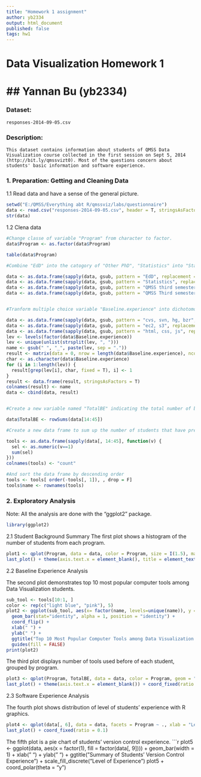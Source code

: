 ```yaml
---
title: "Homework 1 assignment"
author: yb2334
output: html_document
published: false
tags: hw1
---
```


# Data Visualization Homework 1
## Yannan Bu (yb2334)
========================================================

### Dataset: 
    responses-2014-09-05.csv

### Description: 
    This dataset contains information about students of QMSS Data Visualization course collected in the first session on Sept 5, 2014 (http://bit.ly/qmssvizt0). Most of the questions concern about students' basic information and software experience. 

### 1. Preparation: Getting and Cleaning Data

1.1 Read data and have a sense of the general picture. 
```r
setwd("E:/QMSS/Everything abt R/qmssviz/labs/questionnaire")
data <- read.csv("responses-2014-09-05.csv", header = T, stringsAsFactors = F)
str(data)
```

1.2 Clena data

```r
#Change classe of variable "Program" from character to factor. 
data$Program <- as.factor(data$Program)

table(data$Program)

#Combine "EdD" into the catogory of "Other PhD", "Statistics" into "Stat", and QMSS third semester students to the group "QMSS Second semester+"

data <- as.data.frame(sapply(data, gsub, pattern = "EdD", replacement = "Other PhD"))
data <- as.data.frame(sapply(data, gsub, pattern = "Statistics", replacement = "Stat"))
data <- as.data.frame(sapply(data, gsub, pattern = "QMSS third semester", replacement = "QMSS Second semester +"))
data <- as.data.frame(sapply(data, gsub, pattern = "QMSS Third semester", replacement = "QMSS Second semester +"))


#Tranform multiple choice variable "Baseline.experience" into dichotomous variables.

data <- as.data.frame(sapply(data, gsub, pattern = "cvs, svn, hg, bzr", replacement = "cvs; svn; hg; bzr"))
data <- as.data.frame(sapply(data, gsub, pattern = "ec2, s3", replacement = "ec2; s3"))
data <- as.data.frame(sapply(data, gsub, pattern = "html, css, js", replacement = "html; css; js"))
lev <- levels(factor(data$Baseline.experience))
lev <- unique(unlist(strsplit(lev, ", ")))
name <- gsub(" ", "_", paste(lev, sep = "."))
result <- matrix(data = 0, nrow = length(data$Baseline.experience), ncol = length(lev))
char <- as.character(data$Baseline.experience)
for (i in 1:length(lev)) {
  result[grep(lev[i], char, fixed = T), i] <- 1
}
result <- data.frame(result, stringsAsFactors = T)
colnames(result) <- name
data <- cbind(data, result)


#Create a new variable named "TotalBE" indicating the total number of baseline experience softwares or languages.

data$TotalBE <- rowSums(data[14:45])

#Create a new data frame to sum up the number of students that have previous experience with each software or language.

tools <- as.data.frame(sapply(data[, 14:45], function(v) {
  sel <- as.numeric(v==1)
  sum(sel)
}))
colnames(tools) <- "count"

#And sort the data frame by descending order
tools <- tools[ order(-tools[, 1]), , drop = F]
tools$name <- rownames(tools)

```

### 2. Exploratory Analysis

Note: All the analysis are done with the "ggplot2" package.
```r
library(ggplot2)
```


2.1 Student Background Summary
The first plot shows a histogram of the number of students from each program.
```r
plot1 <- qplot(Program, data = data, color = Program, size = I(1.5), main = "Student Background Summary", ylab = " ")
last_plot() + theme(axis.text.x = element_blank(), title = element_text(size = 12)) + coord_fixed(ratio = 0.3)
```

2.2 Baseline Experience Analysis

The second plot demonstrates top 10 most popular computer tools among Data Visualization students.
```r
sub_tool <- tools[10:1, ]
color <- rep(c("light blue", "pink"), 5)
plot2 <- ggplot(sub_tool, aes(x= factor(name, levels=unique(name)), y = count, fill = color)) +
  geom_bar(stat="identity", alpha = 1, position = "identity") +
  coord_flip() +
  xlab(" ") +
  ylab(" ") +
  ggtitle("Top 10 Most Popular Computer Tools among Data Visualization Students") +
  guides(fill = FALSE)
print(plot2)
```

The third plot displays number of tools used before of each student, grouped by program.
```r
plot3 <- qplot(Program, TotalBE, data = data, color = Program, geom = "point", ylab = "Total Number of Baseline Experience Tools", main = "Baseline Experience Summary")
last_plot() + theme(axis.text.x = element_blank()) + coord_fixed(ratio = 0.25)
```

2.3 Software Experience Analysis

The fourth plot shows distribution of level of students' experience with R graphics.
```r
plot4 <- qplot(data[, 6], data = data, facets = Program ~ ., xlab = "Level of Experience with R Graphics", ylab = " ", main = "Distribution of R Graphics Experience")
last_plot() + coord_fixed(ratio = 0.1)
```

The fifth plot is a pie chart of students' version control experience.
```r
plot5 <- ggplot(data, aes(x = factor(1), fill = factor(data[, 9]))) + 
  geom_bar(width = 1) +
  xlab(" ") +
  ylab(" ") +
  ggtitle("Summary of Students' Version Control Experience") +
  scale_fill_discrete("Level of Experience")
plot5 + coord_polar(theta = "y")
